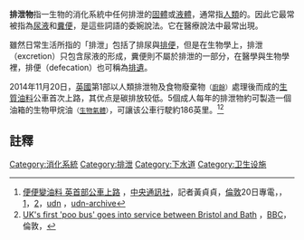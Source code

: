 '''排泄物'''指一生物的消化系統中任何排泄的[[固體|固體]]或[[液體|液體]]，通常指[[人類|人類]]的。因此它最常被指為[[尿液|尿液]]和[[糞便|糞便]]，是這些詞語的委婉說法。它在醫療說法中最常出現。

雖然日常生活所指的「排泄」包括了排尿與[[排便|排便]]，但是在生物學上，排泄（excretion）只包含尿液的形成，糞便則不屬於排泄的一部分，在醫學與生物學裡，排便（defecation）也可稱為[[排遺|排遺]]。

2014年11月20日，[[英國|英國]]第1部以人類排泄物及食物廢棄物<small>（[[廚餘|廚餘]]）</small>處理後而成的[[生物燃料|生質油料]]公車首次上路，其优点是碳排放较低。5個成人每年的排泄物約可製造一個油箱的生物甲烷油<small>（[[生物氣體|生物氣體]]）</small>，可讓该公車行駛約186英里。<ref>[http://www.cna.com.tw/news/aopl/201411210013-1.aspx 便便變油料 英首部公車上路]  {{webarchive|url=https://archive.is/20141121022900/http://www.cna.com.tw/news/aopl/201411210013-1.aspx |date=2014-11-21 }}，[[中央通訊社|中央通訊社]]，記者黃貞貞，[[倫敦|倫敦]]20日專電，{{zh-tw}}，[http://web.archive.org/web/*/http://www.cna.com.tw/news/aopl/201411210013-1.aspx]，[https://archive.is/http://www.cna.com.tw/news/aopl/201411210013-1.aspx]，[http://udn.com/NEWS/BREAKINGNEWS/BREAKINGNEWS5/9080245.shtml udn] {{webarchive|url=https://archive.is/20141121022936/http://udn.com/NEWS/BREAKINGNEWS/BREAKINGNEWS5/9080245.shtml |date=2014-11-21 }}，[https://archive.is/http://udn.com/NEWS/BREAKINGNEWS/BREAKINGNEWS5/9080245.shtml udn-archive]</ref><ref>[http://www.bbc.com/news/uk-england-bristol-30115137 UK's first 'poo bus' goes into service between Bristol and Bath] {{Wayback|url=http://www.bbc.com/news/uk-england-bristol-30115137 |date=20211025214951 }}，[[BBC|BBC]]，倫敦，{{en}}</ref>

== 註釋 ==
{{reflist|1}}

[[Category:消化系統|Category:消化系統]]
[[Category:排泄|Category:排泄]]
[[Category:下水道|Category:下水道]]
[[Category:卫生设施|Category:卫生设施]]
{{biology-stub}}